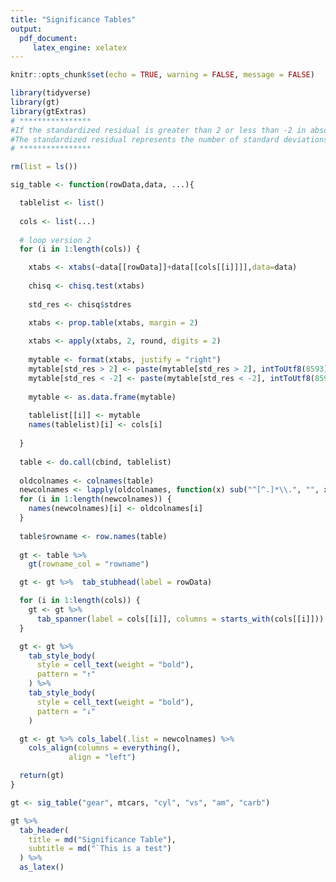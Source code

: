 ---
title: "Significance Tables"
output:
  pdf_document:
     latex_engine: xelatex
---

```{r setup, include=FALSE}
knitr::opts_chunk$set(echo = TRUE, warning = FALSE, message = FALSE)

library(tidyverse)
library(gt)
library(gtExtras)
# ****************
#If the standardized residual is greater than 2 or less than -2 in absolute value, then the cell is considered to be significantly contributing to the chi-squared statistic at a 5% level of significance.
#The standardized residual represents the number of standard deviations that the observed frequency deviates from the expected frequency
# ****************

rm(list = ls())

sig_table <- function(rowData,data, ...){

  tablelist <- list()
  
  cols <- list(...)
  
  # loop version 2
  for (i in 1:length(cols)) {

    xtabs <- xtabs(~data[[rowData]]+data[[cols[[i]]]],data=data)
    
    chisq <- chisq.test(xtabs)
  
    std_res <- chisq$stdres

    xtabs <- prop.table(xtabs, margin = 2)
    
    xtabs <- apply(xtabs, 2, round, digits = 2)
  
    mytable <- format(xtabs, justify = "right")
    mytable[std_res > 2] <- paste(mytable[std_res > 2], intToUtf8(8593)) 
    mytable[std_res < -2] <- paste(mytable[std_res < -2], intToUtf8(8595))
  
    mytable <- as.data.frame(mytable)
    
    tablelist[[i]] <- mytable
    names(tablelist)[i] <- cols[i]
    
  }
  
  table <- do.call(cbind, tablelist)
  
  oldcolnames <- colnames(table)
  newcolnames <- lapply(oldcolnames, function(x) sub("^[^.]*\\.", "", x))
  for (i in 1:length(newcolnames)) {
    names(newcolnames)[i] <- oldcolnames[i]
  }
  
  table$rowname <- row.names(table) 
  
  gt <- table %>%
    gt(rowname_col = "rowname")

  gt <- gt %>%  tab_stubhead(label = rowData)

  for (i in 1:length(cols)) {
    gt <- gt %>%
      tab_spanner(label = cols[[i]], columns = starts_with(cols[[i]]))
  }

  gt <- gt %>%
    tab_style_body(
      style = cell_text(weight = "bold"),
      pattern = "↑"
    ) %>%
    tab_style_body(
      style = cell_text(weight = "bold"),
      pattern = "↓"
    )

  gt <- gt %>% cols_label(.list = newcolnames) %>%
    cols_align(columns = everything(),
             align = "left")

  return(gt)
}  

```


```{r echo=FALSE}

gt <- sig_table("gear", mtcars, "cyl", "vs", "am", "carb")

gt %>%
  tab_header(
    title = md("Significance Table"),
    subtitle = md("`This is a test")
  ) %>%
  as_latex()

```